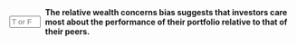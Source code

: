 ::: {.question-block}

<form onsubmit="event.preventDefault(); checkAnswerBox('module5_tf_q10','T')" style="display: flex; align-items: center; gap: 8px;">
<input type="text" id="module5_tf_q10" name="module5_tf_q10" maxlength="1" placeholder="T or F" style="width: 55px;" data-correct-answer="T" /> 
<label for="module5_tf_q10"><strong>The relative wealth concerns bias suggests that investors care most about the performance of their portfolio relative to that of their peers.</strong></label>
</form>

<div id="feedback-module5_tf_q10" class="feedback" data-status="" style="display:none;">
This is TRUE. Investors often benchmark themselves against peers rather than absolute performance.
</div>

:::

